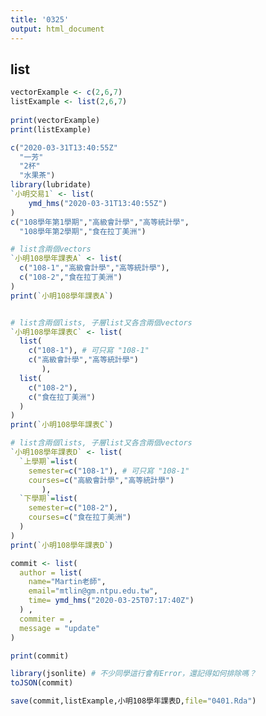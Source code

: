```yaml
---
title: '0325'
output: html_document
---
```



## list
```r
vectorExample <- c(2,6,7)
listExample <- list(2,6,7)
 
print(vectorExample)
print(listExample)
```
```r
c("2020-03-31T13:40:55Z"
  "一芳"
  "2杯"
  "水果茶")
library(lubridate)
`小明交易1` <- list(
    ymd_hms("2020-03-31T13:40:55Z")
)
c("108學年第1學期","高級會計學","高等統計學",
  "108學年第2學期","食在拉丁美洲")

# list含兩個vectors
`小明108學年課表A` <- list(
  c("108-1","高級會計學","高等統計學"),
  c("108-2","食在拉丁美洲")
)
print(`小明108學年課表A`)


# list含兩個lists, 子層list又各含兩個vectors
`小明108學年課表C` <- list(
  list(
    c("108-1"), # 可只寫 "108-1"
    c("高級會計學","高等統計學")
       ),
  list(
    c("108-2"),
    c("食在拉丁美洲")
  )
)
print(`小明108學年課表C`)

```
```r
# list含兩個lists, 子層list又各含兩個vectors
`小明108學年課表D` <- list(
  `上學期`=list(
    semester=c("108-1"), # 可只寫 "108-1"
    courses=c("高級會計學","高等統計學")
       ),
  `下學期`=list(
    semester=c("108-2"),
    courses=c("食在拉丁美洲")
  )
)
print(`小明108學年課表D`)
```
```r
commit <- list(
  author = list(
    name="Martin老師",
    email="mtlin@gm.ntpu.edu.tw",
    time= ymd_hms("2020-03-25T07:17:40Z")
  ) ,
  commiter = ,
  message = "update"
)

print(commit)
```
```r
library(jsonlite) # 不少同學這行會有Error，還記得如何排除嗎？
toJSON(commit)
```
```r
save(commit,listExample,小明108學年課表D,file="0401.Rda")
```




















